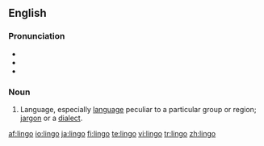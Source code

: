 ==English==

===Pronunciation===
* {{IPA|/ˈlɪn.go/}}
* {{audio|en-us-lingo.ogg|Audio (US)}}
* {{rhymes|ɪŋɡəʊ}}

===Noun===
{{en-noun}}

# Language, especially [[language]] peculiar to a particular group or region; [[jargon]] or a [[dialect]].

[[af:lingo]]
[[io:lingo]]
[[ja:lingo]]
[[fi:lingo]]
[[te:lingo]]
[[vi:lingo]]
[[tr:lingo]]
[[zh:lingo]]